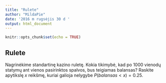 ```yaml
---
title: "Rulete"
author: "MildaPie"
date: '2016 m rugsėjis 30 d '
output: html_document
---
```


```r
knitr::opts_chunk$set(echo = TRUE)
```

## Rulete

Nagrinėkime standartinę kazino ruletę. Kokia tikimybė, kad po $1000$ vienodų statymų ant vienos pasirinktos spalvos, bus teigiamas balansas? Raskite apytikslę $x$ reikšmę, kuriai galioja nelygybe $P(balansas<x) = 0.25$.

```r

```


